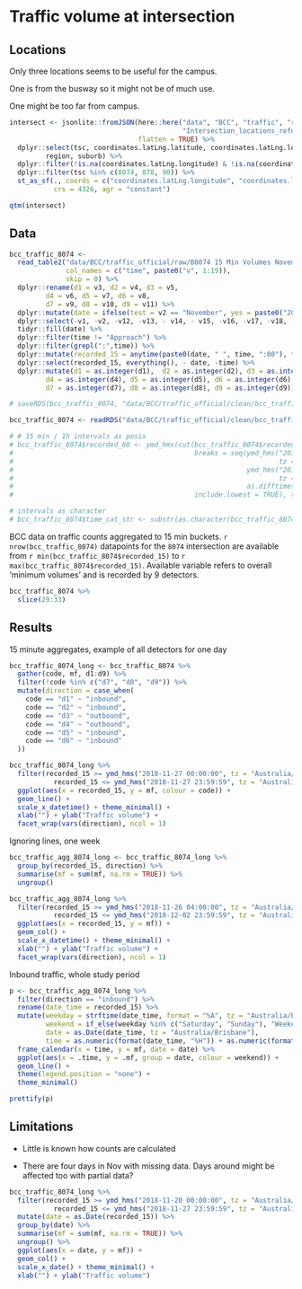 # Traffic volume at intersection

## Locations

Only three locations seems to be useful for the campus.

One is from the busway so it might not be of much use.

One might be too far from campus.

```r
intersect <- jsonlite::fromJSON(here::here("data", "BCC", "traffic", "raw", "locations",
                                           "Intersection_locations_reference.json"), 
                                flatten = TRUE) %>% 
  dplyr::select(tsc, coordinates.latLng.latitude, coordinates.latLng.longitude,
         region, suburb) %>% 
  dplyr::filter(!is.na(coordinates.latLng.longitude) & !is.na(coordinates.latLng.latitude)) %>%
  dplyr::filter(tsc %in% c(8074, 878, 90)) %>%
  st_as_sf(., coords = c("coordinates.latLng.longitude", "coordinates.latLng.latitude"), 
           crs = 4326, agr = "constant")

qtm(intersect)
```

## Data

```r
bcc_traffic_8074 <- 
  read_table2("data/BCC/traffic_official/raw/B8074 15 Min Volumes November 2018.txt", 
              col_names = c("time", paste0("v", 1:19)),
              skip = 0) %>% 
  dplyr::rename(d1 = v3, d2 = v4, d3 = v5, 
         d4 = v6, d5 = v7, d6 = v8, 
         d7 = v9, d8 = v10, d9 = v11) %>% 
  dplyr::mutate(date = ifelse(test = v2 == "November", yes = paste0("2018-11-", v1), no = NA)) %>% 
  dplyr::select(-v1, -v2, -v12, -v13, - v14, - v15, -v16, -v17, -v18, -v19) %>% 
  tidyr::fill(date) %>% 
  dplyr::filter(time != "Approach") %>% 
  dplyr::filter(grepl(":",time)) %>% 
  dplyr::mutate(recorded_15 = anytime(paste0(date, " ", time, ":00"), tz = "Australia/Brisbane") - 15*60) %>% 
  dplyr::select(recorded_15, everything(), - date, -time) %>% 
  dplyr::mutate(d1 = as.integer(d1),  d2 = as.integer(d2), d3 = as.integer(d3),
         d4 = as.integer(d4), d5 = as.integer(d5), d6 = as.integer(d6),
         d7 = as.integer(d7), d8 = as.integer(d8), d9 = as.integer(d9)) 

# saveRDS(bcc_traffic_8074, "data/BCC/traffic_official/clean/bcc_traffic_8074.Rds")
```


```r
bcc_traffic_8074 <- readRDS("data/BCC/traffic_official/clean/bcc_traffic_8074.Rds")

# # 15 min / 1h intervals as posix
# bcc_traffic_8074$recorded_60 <- ymd_hms(cut(bcc_traffic_8074$recorded,
#                                             breaks = seq(ymd_hms("2018-09-10 00:00:00", 
#                                                                  tz = "Australia/Brisbane"), 
#                                                          ymd_hms("2019-01-28 00:00:00", 
#                                                                  tz = "Australia/Brisbane"), 
#                                                          as.difftime(1, units = "hours")),
#                                             include.lowest = TRUE), tz = "Australia/Brisbane")

# intervals as character
# bcc_traffic_8074$time_cat_str <- substr(as.character(bcc_traffic_8074$recorded_cat), 12, 16)
```

BCC data on traffic counts aggregated to 15 min buckets. `r nrow(bcc_traffic_8074)` datapoints for the `8074` intersection are available from `r min(bcc_traffic_8074$recorded_15)` to `r max(bcc_traffic_8074$recorded_15)`. Available variable refers to overall 'minimum volumes' and is recorded by 9 detectors. 

```r
bcc_traffic_8074 %>% 
  slice(29:33)
```

## Results

15 minute aggregates, example of all detectors for one day

```r
bcc_traffic_8074_long <- bcc_traffic_8074 %>% 
  gather(code, mf, d1:d9) %>% 
  filter(!code %in% c("d7", "d8", "d9")) %>% 
  mutate(direction = case_when(
    code == "d1" ~ "inbound",
    code == "d2" ~ "inbound",
    code == "d3" ~ "outbound",
    code == "d4" ~ "outbound",
    code == "d5" ~ "inbound",
    code == "d6" ~ "inbound"
  ))

bcc_traffic_8074_long %>% 
  filter(recorded_15 >= ymd_hms("2018-11-27 00:00:00", tz = "Australia/Brisbane") & 
           recorded_15 <= ymd_hms("2018-11-27 23:59:59", tz = "Australia/Brisbane")) %>% 
  ggplot(aes(x = recorded_15, y = mf, colour = code)) + 
  geom_line() + 
  scale_x_datetime() + theme_minimal() + 
  xlab("") + ylab("Traffic volume") +
  facet_wrap(vars(direction), ncol = 1)
```

Ignoring lines, one week

```r
bcc_traffic_agg_8074_long <- bcc_traffic_8074_long %>% 
  group_by(recorded_15, direction) %>% 
  summarise(mf = sum(mf, na.rm = TRUE)) %>% 
  ungroup()

bcc_traffic_agg_8074_long %>% 
  filter(recorded_15 >= ymd_hms("2018-11-26 04:00:00", tz = "Australia/Brisbane") & 
           recorded_15 <= ymd_hms("2018-12-02 23:59:59", tz = "Australia/Brisbane")) %>% 
  ggplot(aes(x = recorded_15, y = mf)) + 
  geom_col() +
  scale_x_datetime() + theme_minimal() + 
  xlab("") + ylab("Traffic volume") +
  facet_wrap(vars(direction), ncol = 1)
```

Inbound traffic, whole study period

```r
p <- bcc_traffic_agg_8074_long %>% 
  filter(direction == "inbound") %>%
  rename(date_time = recorded_15) %>% 
  mutate(weekday = strftime(date_time, format = "%A", tz = "Australia/Brisbane"),
         weekend = if_else(weekday %in% c("Saturday", "Sunday"), "Weekend", "Weekday"),
         date = as.Date(date_time, tz = "Australia/Brisbane"),
         time = as.numeric(format(date_time, "%H")) + as.numeric(format(date_time, "%M"))/60) %>%
  frame_calendar(x = time, y = mf, date = date) %>% 
  ggplot(aes(x = .time, y = .mf, group = date, colour = weekend)) +
  geom_line() +
  theme(legend.position = "none") + 
  theme_minimal()

prettify(p)
```

## Limitations

- Little is known how counts are calculated

- There are four days in Nov with missing data. Days around might be affected too with partial data?

```r
bcc_traffic_8074_long %>% 
  filter(recorded_15 >= ymd_hms("2018-11-20 00:00:00", tz = "Australia/Brisbane") & 
           recorded_15 <= ymd_hms("2018-11-27 23:59:59", tz = "Australia/Brisbane")) %>% 
  mutate(date = as.Date(recorded_15)) %>% 
  group_by(date) %>% 
  summarise(mf = sum(mf, na.rm = TRUE)) %>% 
  ungroup() %>% 
  ggplot(aes(x = date, y = mf)) + 
  geom_col() + 
  scale_x_date() + theme_minimal() + 
  xlab("") + ylab("Traffic volume") 
```


